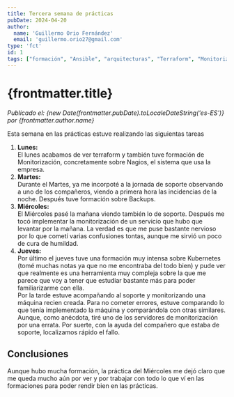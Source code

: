 ```yaml
---
title: Tercera semana de prácticas
pubDate: 2024-04-20
author: 
  name: 'Guillermo Orio Fernández'
  email: 'guillermo.orio27@gmail.com'
type: 'fct'
id: 1
tags: ["formación", "Ansible", "arquitecturas", "Terraform", "Monitorización", "Nagios", "Kubernetes", "Backups", "Soporte"]
---
```

# {frontmatter.title}
*Publicado el: {new Date(frontmatter.pubDate).toLocaleDateString('es-ES')} por {frontmatter.author.name}*

Esta semana en las prácticas estuve realizando las siguientas tareas
 1. **Lunes:**  
 El lunes acabamos de ver terraform y también tuve formación de Monitorización, concretamente sobre Nagios, el sistema que usa la empresa.
 2. **Martes:**  
 Durante el Martes, ya me incorpoté a la jornada de soporte observando a uno de los compañeros, viendo a primera hora las incidencias de la noche. Después tuve formación sobre Backups.
 3. **Miércoles:**  
 El Miércoles pasé la mañana viendo también lo de soporte. Después me tocó implementar la monitorización de un servicio que hubo que levantar por la mañana. La verdad es que me puse bastante nervioso por lo que cometí varias confusiones tontas, aunque me sirvió un poco de cura de humildad.
 4. **Jueves:**  
 Por último el jueves tuve una formación muy intensa sobre Kubernetes (tomé muchas notas ya que no me encontraba del todo bien) y pude ver que realmente es una herramienta muy compleja sobre la que me parece que voy a tener que estudiar bastante más para poder familiarizarme con ella.  
 Por la tarde estuve acompañando al soporte y monitorizando una máquina recien creada. Para no cometer errores, estuve comparando lo que tenía implementado la máquina y comparándola con otras similares. Aunque, como anécdota, tiré uno de los servidores de monitorización por una errata. Por suerte, con la ayuda del compañero que estaba de soporte, localizamos rápido el fallo.
## Conclusiones
Aunque hubo mucha formación, la práctica del Miércoles me dejó claro que me queda mucho aún por ver y por trabajar con todo lo que ví en las formaciones para poder rendir bien en las prácticas.